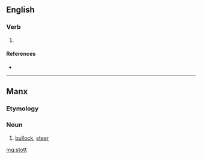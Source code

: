 {{also|Stott}}
==English==

===Verb===
{{en-verb|stotts|stottin|stotted}}

# {{label|en|Geordie}} {{alternative spelling of|stot|lang=en}}

====References====
* {{R:Todds Geordie 1977}}

----

==Manx==

===Etymology===
{{rfe|lang=gv}}

===Noun===
{{gv-noun|m|stitt|stitt}}

# [[bullock]], [[steer]]

{{catlangcode|gv|Cattle}}

[[mg:stott]]